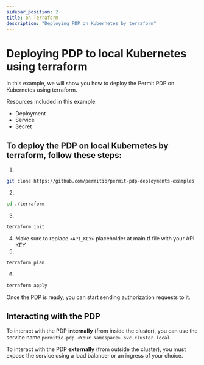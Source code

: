 ```yaml
---
sidebar_position: 2
title: on Terraform
description: "Deploying PDP on Kubernetes by terraform"
---
```


# Deploying PDP to local Kubernetes using terraform

In this example, we will show you how to deploy the Permit PDP on Kubernetes using terraform.

Resources included in this example:

- Deployment
- Service
- Secret

## To deploy the PDP on local Kubernetes by terraform, follow these steps:

1. 
```bash
git clone https://github.com/permitio/permit-pdp-deployments-examples
```
2. 
```bash
cd ./terraform
```
3.
```bash
terraform init
```
4. Make sure to replace `<API_KEY>` placeholder at main.tf file with your API KEY
5. 
```bash
terraform plan
```
6. 
```bash
terraform apply
```

Once the PDP is ready, you can start sending authorization requests to it.

## Interacting with the PDP

To interact with the PDP **internally** (from inside the cluster), you can use the service name `permitio-pdp.<Your Namespace>.svc.cluster.local`.

To interact with the PDP **externally** (from outside the cluster), you must expose the service using a load balancer or an ingress of your choice.
